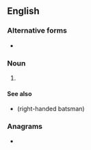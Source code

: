 {{also|LHB}}
==English==

===Alternative forms===
* {{l|en|LHB}}

===Noun===
{{en-noun}}

# {{lb|en|cricket}} {{alt form|en|LHB}}

====See also====
* {{l|en|rhb}} (right-handed batsman)

===Anagrams===
* {{anagrams|en|a=bhl|HLB}}
